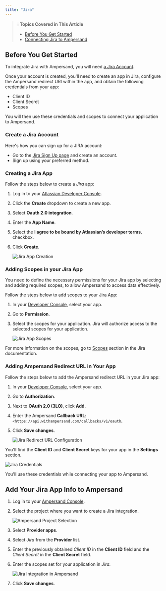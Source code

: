 ```yaml
---
title: "Jira"
---
```


> ℹ️ **Topics Covered in This Article**
> 
> - [Before You Get Started](#before-you-get-started)  
> - [Connecting Jira to Ampersand](#connecting-jira-to-ampersand)

## Before You Get Started

To integrate Jira with Ampersand, you will need [a Jira Account](https://id.atlassian.com/signup). 

Once your account is created, you'll need to create an app in Jira, configure the Ampersand redirect URI within the app, and obtain the following credentials from your app:

- Client ID
- Client Secret
- Scopes

You will then use these credentials and scopes to connect your application to Ampersand.

### Create a Jira Account

Here's how you can sign up for a JIRA account:

- Go to the [Jira Sign Up page](https://www.atlassian.com/try/cloud/signup?bundle=jira-software&edition=free&skipBundles=true) and create an account.
- Sign up using your preferred method.

### Creating a Jira App

Follow the steps below to create a _Jira_ app:

1. Log in to your [Atlassian Developer Console](https://id.atlassian.com/login/select-account?continue=https%3A%2F%2Fdeveloper.atlassian.com%2F).
2. Click the **Create** dropdown to create a new app.
3. Select **Oauth 2.0 integration**.
4. Enter the **App Name**.
5. Select the  **I agree to be bound by Atlassian’s developer terms.** checkbox.
6. Click **Create**.

   ![Jira App Creation](/images/491e169-Jira1.gif)

### Adding Scopes in your Jira App

You need to define the necessary permissions for your Jira app by selecting and adding required scopes, to allow Ampersand to access data effectively.

Follow the steps below to add scopes to your Jira App:

1. In your [Developer Console](https://developer.atlassian.com/console/myapps/13ac4e18-6cad-4c54-8e38-66697df5d1ef/settings), select your app. 
2. Go to **Permission**.
3. Select the scopes for your application. Jira will authorize access to the selected scopes for your application.

   ![Jira App Scopes](/images/5d6df49-Jira2.gif)

For more information on the scopes, go to [Scopes](https://developer.atlassian.com/cloud/jira/platform/scopes-for-oauth-2-3LO-and-forge-apps/)  section in the Jira documentation.

### Adding Ampersand Redirect URL in Your App

Follow the steps below to add the Ampersand redirect URL in your Jira app:

1. In your [Developer Console](https://developer.atlassian.com/console/myapps/13ac4e18-6cad-4c54-8e38-66697df5d1ef/settings), select your app. 
2. Go to **Authorization**.
3. Next to **OAuth 2.0 (3LO)**, click **Add**.
4. Enter the Ampersand **Callback URL**: `<https://api.withampersand.com/callbacks/v1/oauth`.
5. Click **Save changes**.

   ![Jira Redirect URL Configuration](/images/1bb01c8-Jira3.gif)

You'll find the **Client ID** and **Client Secret** keys for your app in the **Settings** section.

   ![Jira Credentials](/images/2a2bd9f-Screenshot_2024-06-26_at_16.51.34.png)

You'll use these credentials while connecting your app to Ampersand.

## Add Your Jira App Info to Ampersand

1. Log in to your [Ampersand Console](https://console.withampersand.com).

2. Select the project where you want to create a Jira integration.

   ![Ampersand Project Selection](/images/dd47b7a-Ampersand.png)

3. Select **Provider apps**.

4. Select _Jira_ from the **Provider** list.

5. Enter the previously obtained _Client ID_ in the **Client ID** field and the _Client Secret_ in the **Client Secret** field.

6. Enter the scopes set for your application in _Jira_.

   ![Jira Integration in Ampersand](/images/31b99c0-Jira4.gif)

7. Click **Save changes**.
